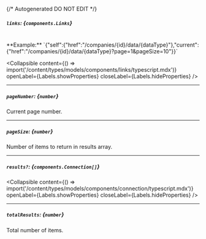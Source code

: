 {/* Autogenerated DO NOT EDIT  */}

##### `links`: *{`components.Links`}*
<br/>
**Example:** `{"self":{"href":"/companies/{id}/data/{dataType}"},"current":{"href":"/companies/{id}/data/{dataType}?page=1&pageSize=10"}}`

<Collapsible content={() => import('/content/types/models/components/links/typescript.mdx')} openLabel={Labels.showProperties} closeLabel={Labels.hideProperties} />


---
##### `pageNumber`: *{`number`}*
Current page number.

---
##### `pageSize`: *{`number`}*
Number of items to return in results array.

---
##### `results?`: *{`components.Connection[]`}*

<Collapsible content={() => import('/content/types/models/components/connection/typescript.mdx')} openLabel={Labels.showProperties} closeLabel={Labels.hideProperties} />


---
##### `totalResults`: *{`number`}*
Total number of items.


